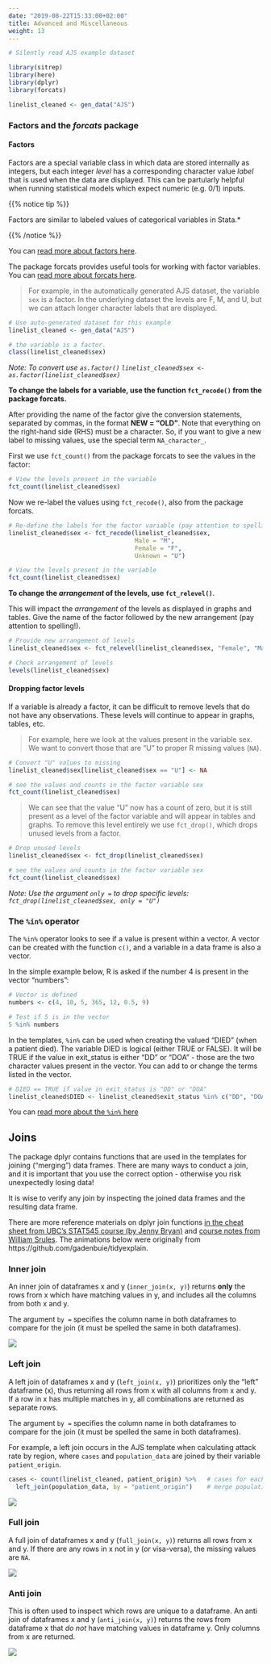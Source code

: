 ```yaml
---
date: "2019-08-22T15:33:00+02:00"
title: Advanced and Miscellaneous
weight: 13
---
```




```r
# Silently read AJS example dataset

library(sitrep)
library(here)
library(dplyr)
library(forcats)

linelist_cleaned <- gen_data("AJS")

```


### Factors and the *forcats* package  

#### Factors

Factors are a special variable class in which data are stored internally as integers, but each integer *level* has a corresponding character value *label* that is used when the data are displayed. This can be partularly helpful when running statistical models which expect numeric (e.g. 0/1) inputs.  

{{% notice tip %}}

Factors are similar to labeled values of categorical variables in Stata.*  

{{% /notice %}}

You can [read more about factors here](https://www.stat.berkeley.edu/~s133/factors.html).  

The package forcats provides useful tools for working with factor variables. You can [read more about forcats here](https://forcats.tidyverse.org).  

> For example, in the automatically generated AJS dataset, the variable `sex` is a factor. In the underlying dataset the levels are F, M, and U, but we can attach longer character labels that are displayed.  

```r
# Use auto-generated dataset for this example
linelist_cleaned <- gen_data("AJS")

# the variable is a factor. 
class(linelist_cleaned$sex)
```
*Note: To convert use `as.factor()` `linelist_cleaned$sex <- as.factor(linelist_cleaned$sex)`*  

**To change the labels for a variable, use the function `fct_recode()` from the package forcats.**  

After providing the name of the factor give the conversion statements, separated by commas, in the format **NEW = "OLD"**. Note that everything on the right-hand side (RHS) must be a character. So, if you want to give a new label to missing values, use the special term `NA_character_`.  

First we use `fct_count()` from the package forcats to see the values in the factor:

```r
# View the levels present in the variable
fct_count(linelist_cleaned$sex)
```

Now we re-label the values using `fct_recode()`, also from the package forcats.  

```r
# Re-define the labels for the factor variable (pay attention to spelling!)
linelist_cleaned$sex <- fct_recode(linelist_cleaned$sex, 
                                   Male = "M",
                                   Female = "F",
                                   Unknown = "U")

# View the levels present in the variable
fct_count(linelist_cleaned$sex)
```

**To change the *arrangement* of the levels, use `fct_relevel()`**.  

This will impact the *arrangement* of the levels as displayed in graphs and tables. Give the name of the factor followed by the new arrangement (pay attention to spelling!).  


```r
# Provide new arrangement of levels
linelist_cleaned$sex <- fct_relevel(linelist_cleaned$sex, "Female", "Male", "Unknown")

# Check arrangement of levels
levels(linelist_cleaned$sex)
```


#### Dropping factor levels  

If a variable is already a factor, it can be difficult to remove levels that do not have any observations. These levels will continue to appear in graphs, tables, etc.  

> For example, here we look at the values present in the variable sex. We want to convert those that are "U" to proper R missing values (`NA`).

```r
# Convert "U" values to missing
linelist_cleaned$sex[linelist_cleaned$sex == "U"] <- NA

# see the values and counts in the factor variable sex
fct_count(linelist_cleaned$sex)
```

> We can see that the value "U" now has a count of zero, but it is still present as a level of the factor variable and will appear in tables and graphs. To remove this level entirely we use `fct_drop()`, which drops unused levels from a factor.

```r
# Drop unused levels
linelist_cleaned$sex <- fct_drop(linelist_cleaned$sex)

# see the values and counts in the factor variable sex
fct_count(linelist_cleaned$sex)
``` 

*Note: Use the argument `only = ` to drop specific levels: `fct_drop(linelist_cleaned$sex, only = "U")`*


### The `%in%` operator  

The `%in%` operator looks to see if a value is present within a vector. A vector can be created with the function `c()`, and a variable in a data frame is also a vector. 

In the simple example below, R is asked if the number 4 is present in the vector "numbers":

```r
# Vector is defined
numbers <- c(4, 10, 5, 365, 12, 0.5, 9)

# Test if 5 is in the vector
5 %in% numbers
```

In the templates, `%in%` can be used when creating the valued "DIED" (when a patient died). The variable DIED is logical (either TRUE or FALSE). It will be TRUE if the value in exit_status is either "DD" or "DOA" - those are the two character values present in the vector. You can add to or change the terms listed in the vector.

```r
# DIED == TRUE if value in exit_status is "DD" or "DOA"
linelist_cleaned$DIED <- linelist_cleaned$exit_status %in% c("DD", "DOA"))
```

You can [read more about the `%in%` here](http://www.datasciencemadesimple.com/in-operator-in-r/)


## Joins  

The package dplyr contains functions that are used in the templates for joining ("merging") data frames. 
There are many ways to conduct a join, and it is important that you use the correct option - otherwise you risk unexpectedly losing data!

It is wise to verify any join by inspecting the joined data frames and the resulting data frame. 

There are more reference materials on dplyr join functions [in the cheat sheet from UBC's STAT545 course (by Jenny Bryan)](https://stat545.com/bit001_dplyr-cheatsheet.html) and [course notes from William Srules](https://rpubs.com/williamsurles/293454). 
The animations below were originally from https://github.com/gadenbuie/tidyexplain.

### Inner join  

An inner join of dataframes x and y (`inner_join(x, y)`) returns **only** the rows from x which have matching values in y, and includes all the columns from both x and y.  

The argument `by = ` specifies the column name in both dataframes to compare for the join (it must be spelled the same in both dataframes). 


![](/images/inner-join.gif)

### Left join  

A left join of dataframes x and y (`left_join(x, y)`) prioritizes only the "left" dataframe (x), thus returning all rows from x with all columns from x and y. If a row in x has multiple matches in y, all combinations are returned as separate rows.  

The argument `by = ` specifies the column name in both dataframes to compare for the join (it must be spelled the same in both dataframes).   

For example, a left join occurs in the AJS template when calculating attack rate by region, where `cases` and `population_data` are joined by their variable `patient_origin`. 

```r
cases <- count(linelist_cleaned, patient_origin) %>%   # cases for each region
  left_join(population_data, by = "patient_origin")    # merge population data 
```

![](/images/left-join.gif)


### Full join  

A full join of dataframes x and y (`full_join(x, y)`) returns all rows from x and y. If there are any rows in x not in y (or visa-versa), the missing values are `NA`.  
   

![](/images/full-join.gif)  

### Anti join  

This is often used to inspect which rows are unique to a dataframe. An anti join of dataframes x and y (`anti_join(x, y)`) returns the rows from dataframe x that *do not* have matching values in dataframe y. Only columns from x are returned.


![](/images/anti-join.gif)




